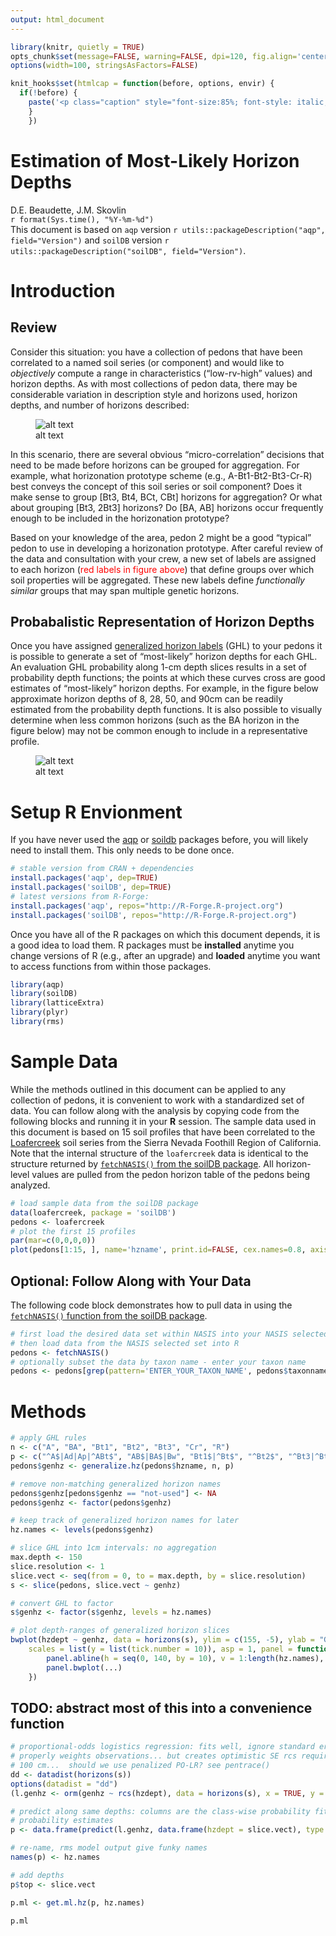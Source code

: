 ```yaml
---
output: html_document
---
```


```r
library(knitr, quietly = TRUE)
opts_chunk$set(message=FALSE, warning=FALSE, dpi=120, fig.align='center', dev='png', dev.args=list(pointsize=10), tidy=FALSE)
options(width=100, stringsAsFactors=FALSE)

knit_hooks$set(htmlcap = function(before, options, envir) {
  if(!before) {
    paste('<p class="caption" style="font-size:85%; font-style: italic; font-weight: bold;">',options$htmlcap,"</p><hr>",sep="")
    }
    })
```


Estimation of Most-Likely Horizon Depths
===============================
D.E. Beaudette, J.M. Skovlin
<br>
`r format(Sys.time(), "%Y-%m-%d")`
<br>
This document is based on `aqp` version `r utils::packageDescription("aqp", field="Version")` and `soilDB` version `r utils::packageDescription("soilDB", field="Version")`.


# Introduction

## Review
Consider this situation: you have a collection of pedons that have been correlated to a named soil series (or component) and would like to *objectively* compute a range in characteristics ("low-rv-high" values) and horizon depths. As with most collections of pedon data, there may be considerable variation in description style and horizons used, horizon depths, and number of horizons described:

![alt text](genhz-sketch.png)

In this scenario, there are several obvious &ldquo;micro-correlation&rdquo; decisions that need to be made before horizons can be grouped for aggregation. For example, what horizonation prototype scheme (e.g., A-Bt1-Bt2-Bt3-Cr-R) best conveys the concept of this soil series or soil component? Does it make sense to group [Bt3, Bt4, BCt, CBt] horizons for aggregation? Or what about grouping [Bt3, 2Bt3] horizons? Do [BA, AB] horizons occur frequently enough to be included in the horizonation prototype?

Based on your knowledge of the area, pedon 2 might be a good "typical" pedon to use in developing a horizonation prototype. After careful review of the data and consultation with your crew, a new set of labels are assigned to each horizon (<span style="color: red;">red labels in figure above</span>) that define groups over which soil properties will be aggregated. These new labels define *functionally similar* groups that may span multiple genetic horizons.

## Probabalistic Representation of Horizon Depths
Once you have assigned [generalized horizon labels](http://ncss-tech.github.io/AQP/aqp/gen-hz-assignment.html) (GHL) to your pedons it is possible to generate a set of "most-likely" horizon depths for each GHL. An evaluation GHL probability along 1-cm depth slices results in a set of probability depth functions; the points at which these curves cross are good estimates of "most-likely" horizon depths. For example, in the figure below approximate horizon depths of 8, 28, 50, and 90cm can be readily estimated from the probability depth functions. It is also possible to visually determine when less common horizons (such as the BA horizon in the figure below) may not be common enough to include in a representative profile.

![alt text](loafercreek-ml-horizonation.png)  



# Setup R Envionment
If you have never used the [aqp](http://ncss-tech.github.io/AQP/aqp/aqp-intro.html) or [soildb](http://ncss-tech.github.io/AQP/soilDB/soilDB-Intro.html) packages before, you will likely need to install them. This only needs to be done once. 
```r
# stable version from CRAN + dependencies
install.packages('aqp', dep=TRUE) 
install.packages('soilDB', dep=TRUE)
# latest versions from R-Forge:
install.packages('aqp', repos="http://R-Forge.R-project.org")
install.packages('soilDB', repos="http://R-Forge.R-project.org")
```

Once you have all of the R packages on which  this document depends, it is a good idea to load them. R packages must be **installed** anytime you change versions of R (e.g., after an upgrade) and **loaded** anytime you want to access functions from within those packages.

```r
library(aqp)
library(soilDB)
library(latticeExtra)
library(plyr)
library(rms)
```

# Sample Data
While the methods outlined in this document can be applied to any collection of pedons, it is convenient to work with a standardized set of data. You can follow along with the analysis by copying code from the following blocks and running it in your **R** session. The sample data used in this document is based on 15 soil profiles that have been correlated to the [Loafercreek](https://soilseries.sc.egov.usda.gov/OSD_Docs/L/LOAFERCREEK.html) soil series from the Sierra Nevada Foothill Region of California. Note that the internal structure of the `loafercreek` data is identical to the structure returned by [`fetchNASIS()` from the soilDB package](http://ncss-tech.github.io/AQP/soilDB/soilDB-Intro.html). All horizon-level values are pulled from the pedon horizon table of the pedons being analyzed.

```r
# load sample data from the soilDB package
data(loafercreek, package = 'soilDB')
pedons <- loafercreek
# plot the first 15 profiles
par(mar=c(0,0,0,0))
plot(pedons[1:15, ], name='hzname', print.id=FALSE, cex.names=0.8, axis.line.offset=-4)
```


## Optional: Follow Along with Your Data
The following code block demonstrates how to pull data in using the [`fetchNASIS()` function from the soilDB package](http://ncss-tech.github.io/AQP/soilDB/soilDB-Intro.html).

```r
# first load the desired data set within NASIS into your NASIS selected set
# then load data from the NASIS selected set into R
pedons <- fetchNASIS()
# optionally subset the data by taxon name - enter your taxon name
pedons <- pedons[grep(pattern='ENTER_YOUR_TAXON_NAME', pedons$taxonname, ignore.case=TRUE), ]
```

# Methods


```r
# apply GHL rules
n <- c("A", "BA", "Bt1", "Bt2", "Bt3", "Cr", "R")
p <- c("^A$|Ad|Ap|^ABt$", "AB$|BA$|Bw", "Bt1$|^Bt$", "^Bt2$", "^Bt3|^Bt4|CBt$|BCt$|2Bt|2CB$|^C$", "Cr", "R")
pedons$genhz <- generalize.hz(pedons$hzname, n, p)

# remove non-matching generalized horizon names
pedons$genhz[pedons$genhz == "not-used"] <- NA
pedons$genhz <- factor(pedons$genhz)

# keep track of generalized horizon names for later
hz.names <- levels(pedons$genhz)

# slice GHL into 1cm intervals: no aggregation
max.depth <- 150
slice.resolution <- 1
slice.vect <- seq(from = 0, to = max.depth, by = slice.resolution)
s <- slice(pedons, slice.vect ~ genhz)

# convert GHL to factor
s$genhz <- factor(s$genhz, levels = hz.names)

# plot depth-ranges of generalized horizon slices
bwplot(hzdept ~ genhz, data = horizons(s), ylim = c(155, -5), ylab = "Generalized Horizon Depth (cm)", 
    scales = list(y = list(tick.number = 10)), asp = 1, panel = function(...) {
        panel.abline(h = seq(0, 140, by = 10), v = 1:length(hz.names), col = grey(0.8), lty = 3)
        panel.bwplot(...)
    })
```


## TODO: abstract most of this into a convenience function
```r
# proportional-odds logistics regression: fits well, ignore standard errors using sliced data
# properly weights observations... but creates optimistic SE rcs required when we include depths >
# 100 cm...  should we use penalized PO-LR? see pentrace()
dd <- datadist(horizons(s))
options(datadist = "dd")
(l.genhz <- orm(genhz ~ rcs(hzdept), data = horizons(s), x = TRUE, y = TRUE))

# predict along same depths: columns are the class-wise probability fitted.ind --> return all
# probability estimates
p <- data.frame(predict(l.genhz, data.frame(hzdept = slice.vect), type = "fitted.ind"))

# re-name, rms model output give funky names
names(p) <- hz.names

# add depths
p$top <- slice.vect

p.ml <- get.ml.hz(p, hz.names)

p.ml
```



